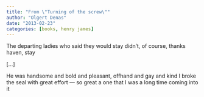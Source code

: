 ```yaml
---
title: "From \"Turning of the screw\""
author: "Olgert Denas"
date: "2013-02-23"
categories: [books, henry james]
---
```


The departing ladies who said they would stay didn’t, of course, thanks haven, stay

[...]

He was handsome and bold and pleasant, offhand and gay and kind
I broke the seal with great effort — so great a one that I was a long time coming into it